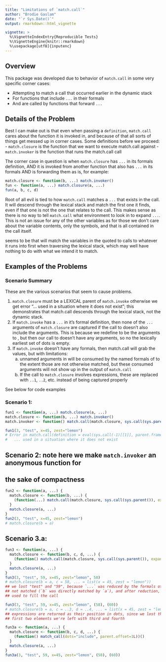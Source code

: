 ```yaml
---
title: "Limitations of `match.call`"
author: "Brodie Gaslam"
date: "`r Sys.Date()`"
output: rmarkdown::html_vignette

vignette: >
  %\VignetteIndexEntry{Reproducible Tests}
  %\VignetteEngine{knitr::rmarkdown}
  %\usepackage[utf8]{inputenc}
---
```


## Overview

This package was developed due to behavior of `match.call` in some very specific
corner cases:

- Attempting to match a call that occurred earlier in the dynamic stack
- For functions that include `...` in their formals
- And are called by functions that forward `...`

## Details of the Problem

Best I can make out is that even when passing a `definition`, `match.call` cares
about the function it is invoked in, and because of that all sorts of things get
messed up in corner cases. Some definitions before we proceed:
- `match.closure` is the function that we want to execute match.call against
- `match.invoker` is the function that runs the match.call call

The corner case in question is when `match.closure` has `...` in its formals
definition, AND it is invoked from another function that also has `...` in its
formals AND is forwarding them as is, for example:

```R
match.closure <- function(b, ...) match.invoker()
fun <- function(a, ...) match.closure(a, ...)
fun(a, b, c, d)
```

Root of all evil is tied to how `match.call` matches a `...` that exists in the call.
It will descend through the lexical stack and match the first one it finds, even
if that one is not the one that relates to the call.  This makes sense
as there is no way to tell `match.call` what environment to look in to expand `...`.
This is not an issue for any of the other variables as for those we don't care about
the variable contents, only the symbols, and that is all contained in the call itself.

seems to be that \code{`match.call`} will match the variables
in the quoted to calls to whatever it runs into first when traversing the lexical
stack, which may well have nothing to do with what we intend it to match.

## Examples of the Problems

### Scenario Summary

These are the various scenarios that seem to cause problems.

1. `match.closure` must be a LEXICAL parent of `match.invoke` otherwise we get error
   "... used in a situation where it does not exist"; this demonstrates that
   match.call descends through the lexical stack, not the dynamic stack.
2. If `match.invoke` has a `...` in it's formal definition, then none of the
   `...` arguments of `match.closure` are captured if the call to \code{`match.invoke`}
   doesn't also include the \code{`...`} arguments. This is because we redefine
   \code{`...`} to be the arguments to \code{`match.invoke`}, but then our call to
   \code{`match.invoke`} doesn't have any arguments, so no the lexically earliest
   set of dots is empty.
3. If `match.invoke` doesn't have any formals, then match.call will grab
   the \code{`...`} values, but with limitations:
   a. unnamed arguments in \code{`...`} will be consumed by the named formals of
      \code{`match.closure`} to the extent those are not otherwise matched, but
     these consumed arguments will not show up in the output of `match.call`
   b. If the call to `match.closure` involves expressions, these are replaced
      with `..1`, `..2`, etc. instead of being captured properly

See below for code examples

### Scenario 1:

```R
fun1 <- function(a, ...) match.closure(a, ...)
match.closure <- function(b, ...) match.invoker()
match.invoker <- function() match.call(match.closure, sys.call(sys.parent()), expand.dots=F)

fun1(3, "test", x=45, zest="lemon")
# Error in match.call(definition = eval(sys.call(-1)[[1]], parent.frame(2)),  :
#   ... used in a situation where it does not exist
```

## Scenario 2: note here we make `match.invoker` an anonymous function for
## the sake of compactness

```R
fun2 <- function(a, ...) {
  match.closure <- function(b, ...) {
    (function(...) match.call(match.closure, sys.call(sys.parent()), expand.dots=F))()
  }
  match.closure(a, ...)
}
fun2(3, "test", x=45, zest="lemon")
# match.closure(b = a)
```

## Scenario 3.a:
```R
fun3 <- function(a, ...) {
  match.closure <- function(b, c, d, ...) {
    (function() match.call(match.closure, sys.call(sys.parent()), expand.dots=F))()
  }
  match.closure(a, ...)
}
fun3(3, "test", 59, x=45, zest="lemon", 58)
# match.closure(b = a, c = 58, ... = list(x = 45, zest = "lemon"))
## we lost "test" and "59", because `...` was reduced by the formals otherwise
## not matched (`b` was directly matched by `a`), and after reduction, it was
## used to fill the call

fun3(3, "test", 59, x=45, zest="lemon", (58), (60))
# match.closure(b = a, c = ..3, d = ..4, ... = list(x = 45, zest = "lemon"))
## expressions are returned as their position in dots, since we lost the
## first two elements we're left with third and fourth

fun3a <- function(a, ...) {
  match.closure <- function(b, c, d, ...) {
    (function() match_call(dots="include", parent.offset=1L))()
  }
  match.closure(a, ...)
}
fun3a(3, "test", 59, x=45, zest="lemon", (58), (60))
```
